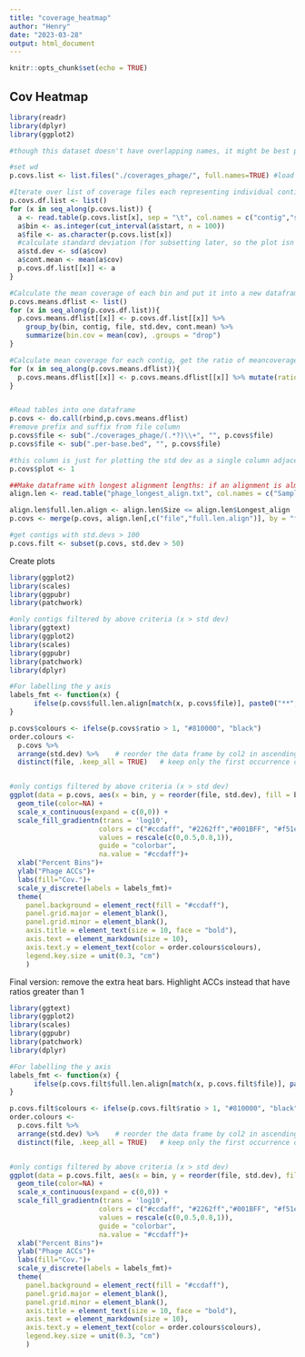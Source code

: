 ```yaml
---
title: "coverage_heatmap"
author: "Henry"
date: "2023-03-28"
output: html_document
---
```


```r
knitr::opts_chunk$set(echo = TRUE)
```

## Cov Heatmap

```r
library(readr)
library(dplyr)
library(ggplot2)

#though this dataset doesn't have overlapping names, it might be best practice to include the source sample for each contig so there's no overwriting of data.

#set wd 
p.covs.list <- list.files("./coverages_phage/", full.names=TRUE) #load up coverage bed files

#Iterate over list of coverage files each representing individual contigs and read it into a table. At the same time, divide the length of the contig into 100 bins and assign the bins to each row. Add the source file into a column (since im including contigs from the secondary pipline, those assemblies will have headers that are named the same). 
p.covs.df.list <- list()
for (x in seq_along(p.covs.list)) {
  a <- read.table(p.covs.list[x], sep = "\t", col.names = c("contig","start","end","cov"), colClasses = c("character", "numeric", "numeric", "numeric"))
  a$bin <- as.integer(cut_interval(a$start, n = 100))
  a$file <- as.character(p.covs.list[x])
  #calculate standard deviation (for subsetting later, so the plot isn't so big)
  a$std.dev <- sd(a$cov)
  a$cont.mean <- mean(a$cov)
  p.covs.df.list[[x]] <- a
}

#Calculate the mean coverage of each bin and put it into a new dataframe. Each contig should have 100 rows (1 row each bin)
p.covs.means.dflist <- list()
for (x in seq_along(p.covs.df.list)){
  p.covs.means.dflist[[x]] <- p.covs.df.list[[x]] %>%
    group_by(bin, contig, file, std.dev, cont.mean) %>%
    summarize(bin.cov = mean(cov), .groups = "drop")
}

#Calculate mean coverage for each contig, get the ratio of meancoverage:sd into a new column
for (x in seq_along(p.covs.means.dflist)){
  p.covs.means.dflist[[x]] <- p.covs.means.dflist[[x]] %>% mutate(ratio = std.dev/cont.mean)
}


#Read tables into one dataframe
p.covs <- do.call(rbind,p.covs.means.dflist)
#remove prefix and suffix from file column
p.covs$file <- sub("./coverages_phage/(.*?)\\+", "", p.covs$file)
p.covs$file <- sub(".per-base.bed", "", p.covs$file)

#this column is just for plotting the std dev as a single column adjacent to the main heatmap
p.covs$plot <- 1

##Make dataframe with longest alignment lengths: if an alignment is almost the full length of the plasmid (within 10%), label it on the plot
align.len <- read.table("phage_longest_align.txt", col.names = c("Sample", "file", "Size", "Longest_align"), colClasses = c("character", "character", "numeric", "numeric"))

align.len$full.len.align <- align.len$Size <= align.len$Longest_align
p.covs <- merge(p.covs, align.len[,c("file","full.len.align")], by = "file")

#get contigs with std.devs > 100 
p.covs.filt <- subset(p.covs, std.dev > 50)
```

Create plots
```r
library(ggplot2)
library(scales)
library(ggpubr)
library(patchwork)

#only contigs filtered by above criteria (x > std dev)
library(ggtext)
library(ggplot2)
library(scales)
library(ggpubr)
library(patchwork)
library(dplyr)

#For labelling the y axis
labels_fmt <- function(x) {
      ifelse(p.covs$full.len.align[match(x, p.covs$file)], paste0("**", x), x)
}

p.covs$colours <- ifelse(p.covs$ratio > 1, "#810000", "black")
order.colours <- 
  p.covs %>%
  arrange(std.dev) %>%    # reorder the data frame by col2 in ascending order: ggplot goes bottom (first) top (last) when applying colors. 
  distinct(file, .keep_all = TRUE)   # keep only the first occurrence of each value in col1


#only contigs filtered by above criteria (x > std dev)
ggplot(data = p.covs, aes(x = bin, y = reorder(file, std.dev), fill = bin.cov)) +
  geom_tile(color=NA) +
  scale_x_continuous(expand = c(0,0)) +
  scale_fill_gradientn(trans = 'log10',
                      colors = c("#ccdaff", "#2262ff","#001BFF", "#f51e05"),
                      values = rescale(c(0,0.5,0.8,1)),
                      guide = "colorbar",
                      na.value = "#ccdaff")+
  xlab("Percent Bins")+
  ylab("Phage ACCs")+
  labs(fill="Cov.")+
  scale_y_discrete(labels = labels_fmt)+
  theme(
    panel.background = element_rect(fill = "#ccdaff"),
    panel.grid.major = element_blank(),
    panel.grid.minor = element_blank(),
    axis.title = element_text(size = 10, face = "bold"),
    axis.text = element_markdown(size = 10),
    axis.text.y = element_text(color = order.colours$colours),
    legend.key.size = unit(0.3, "cm")
    )
```

Final version: remove the extra heat bars. Highlight ACCs instead that have ratios greater than 1

```r
library(ggtext)
library(ggplot2)
library(scales)
library(ggpubr)
library(patchwork)
library(dplyr)

#For labelling the y axis
labels_fmt <- function(x) {
      ifelse(p.covs.filt$full.len.align[match(x, p.covs.filt$file)], paste0("**", x), x)
}

p.covs.filt$colours <- ifelse(p.covs.filt$ratio > 1, "#810000", "black")
order.colours <- 
  p.covs.filt %>%
  arrange(std.dev) %>%    # reorder the data frame by col2 in ascending order: ggplot goes bottom (first) top (last) when applying colors. 
  distinct(file, .keep_all = TRUE)   # keep only the first occurrence of each value in col1


#only contigs filtered by above criteria (x > std dev)
ggplot(data = p.covs.filt, aes(x = bin, y = reorder(file, std.dev), fill = bin.cov)) +
  geom_tile(color=NA) +
  scale_x_continuous(expand = c(0,0)) +
  scale_fill_gradientn(trans = 'log10',
                      colors = c("#ccdaff", "#2262ff","#001BFF", "#f51e05"),
                      values = rescale(c(0,0.5,0.8,1)),
                      guide = "colorbar",
                      na.value = "#ccdaff")+
  xlab("Percent Bins")+
  ylab("Phage ACCs")+
  labs(fill="Cov.")+
  scale_y_discrete(labels = labels_fmt)+
  theme(
    panel.background = element_rect(fill = "#ccdaff"),
    panel.grid.major = element_blank(),
    panel.grid.minor = element_blank(),
    axis.title = element_text(size = 10, face = "bold"),
    axis.text = element_markdown(size = 10),
    axis.text.y = element_text(color = order.colours$colours),
    legend.key.size = unit(0.3, "cm")
    )
```
